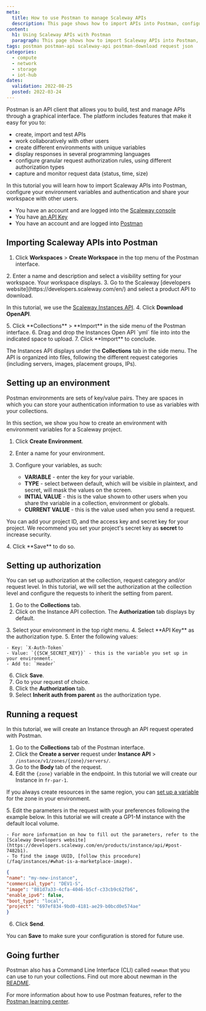 ```yaml
---
meta:
  title: How to use Postman to manage Scaleway APIs
  description: This page shows how to import APIs into Postman, configure your environment variables and authentication and how to share your workspace with other users. 
content:
  h1: Using Scaleway APIs with Postman
  paragraph: This page shows how to import Scaleway APIs into Postman, configure your environment variables and authentication and how to share your workspace with other users.  
tags: postman postman-api scaleway-api postman-download request json
categories:
  - compute
  - network
  - storage
  - iot-hub
dates:
  validation: 2022-08-25
  posted: 2022-03-24
---
```


Postman is an API client that allows you to build, test and manage APIs through a graphical interface. The platform includes features that make it easy for you to: 

  - create, import and test APIs
  - work collaboratively with other users
  - create different environments with unique variables
  - display responses in several programming languages
  - configure granular request authorization rules, using different authorization types
  - capture and monitor request data (status, time, size)

In this tutorial you will learn how to import Scaleway APIs into Postman, configure your environment variables and authentication and share your workspace with other users. 

<Message type="requirement">

- You have an account and are logged into the [Scaleway console](https://console.scaleway.com)
- You have [an API Key](/console/my-project/how-to/generate-api-key/)
- You have an account and are logged into [Postman](https://www.postman.com/postman-account/)

</Message> 

## Importing Scaleway APIs into Postman

1. Click **Workspaces** > **Create Workspace** in the top menu of the Postman interface.

  <Lightbox src="scaleway-postman-create-workspace.webp" />
2. Enter a name and description and select a visibility setting for your workspace. Your workspace displays.
3. Go to the Scaleway [developers website](https://developers.scaleway.com/en/) and select a product API to download. 

  In this tutorial, we use the [Scaleway Instances API](https://developers.scaleway.com/en/products/instance/api/).
4. Click **Download OpenAPI**.

  <Lightbox src="scaleway-postman-download-open-api.webp" />
5. Click **Collections** > **Import** in the side menu of the Postman interface.

  <Lightbox src="scaleway-postman-import.webp" />
6. Drag and drop the Instances Open API `yml` file into into the indicated space to upload. 
7. Click **Import** to conclude. 
  
  The Instances API displays under the **Collections** tab in the side menu. The API is organized into files, following the different request categories (including servers, images, placement groups, IPs).

## Setting up an environment

Postman environments are sets of key/value pairs. They are spaces in which you can store your authentication information to use as variables with your collections. 

In this section, we show you how to create an environment with environment variables for a Scaleway project.

1. Click **Create Environment**. 
2. Enter a name for your environment. 
3. Configure your variables, as such:

    - **VARIABLE** - enter the key for your variable.
    - **TYPE** - select between default, which will be visible in plaintext, and secret, will mask the values on the screen.
    - **INTIAL VALUE** - this is the value shown to other users when you share the variable in a collection, environment or globals.
    - **CURRENT VALUE** - this is the value used when you send a request.

  You can add your project ID, and the access key and secret key for your project. We recommend you set your project's secret key as **secret** to increase security.

  <Lightbox src="scaleway-postman-add-variables.webp" />
4. Click **Save** to do so.

## Setting up authorization 

You can set up authorization at the collection, request category and/or request level. In this tutorial, we will set the authorization at the collection level and configure the requests to inherit the setting from parent. 

1. Go to the **Collections** tab.
2. Click on the Instance API collection. The **Authorization** tab displays by default.

  <Lightbox src="scalway-postman-authorization-display.webp" />
3. Select your environment in the top right menu. 

  <Lightbox src="scaleway-postman-select-environment.webp" />
4. Select **API Key** as the authorization type.
5. Enter the following values:

    - Key: `X-Auth-Token`
    - Value: `{{SCW_SECRET_KEY}}` - this is the variable you set up in your environment.
    - Add to: `Header`
6. Click **Save**.
7. Go to your request of choice. 
8. Click the **Authorization** tab.
9. Select **Inherit auth from parent** as the authorization type. 

## Running a request

In this tutorial, we will create an Instance through an API request operated with Postman.

1. Go to the **Collections** tab of the Postman interface.
2. Click the **Create a server** request under **Instance API** > `/instance/v1/zones/{zone}/servers/`.
3. Go to the **Body** tab of the request. 
4. Edit the `{zone}` variable in the endpoint. In this tutorial we will create our Instance in `fr-par-1`. 

  <Lightbox src="scaleway-postman-endpoint.webp" />

  <Message type="tip">

  If you always create resources in the same region, you can [set up a variable](/tutorials/postman-api/#setting-up-an-environment) for the zone in your environment.

  </Message> 
5. Edit the parameters in the request with your preferences following the example below. In this tutorial we will create a GP1-M instance with the default local volume. 

  <Message type="note">

    - For more information on how to fill out the parameters, refer to the [Scaleway Developers website](https://developers.scaleway.com/en/products/instance/api/#post-7482b1).
    - To find the image UUID, [follow this procedure](/faq/instances/#what-is-a-marketplace-image).

  </Message> 

  ```json
  {
  "name": "my-new-instance",
  "commercial_type": "DEV1-S",
  "image": "881d7a33-4cfa-4046-b5cf-c33cb9c62fb6",
  "enable_ipv6": false,
  "boot_type": "local",
  "project": "697ef834-9bd0-4181-ae29-b0bcd0e574ae"
  }
  ```
6. Click **Send**.

  <Lightbox src="scaleway-postman-response.webp" />

You can **Save** to make sure your configuration is stored for future use.

## Going further

Postman also has a Command Line Interface (CLI) called `newman` that you can use to run your collections. Find out more about newman in the [README](https://github.com/postmanlabs/newman).

For more information about how to use Postman features, refer to the [Postman learning center](https://learning.postman.com/docs/getting-started/introduction/).